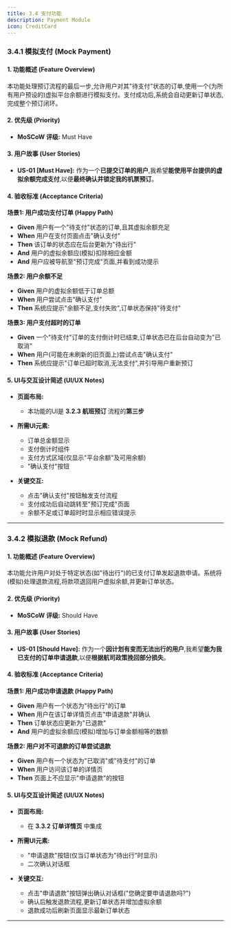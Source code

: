 ```yaml
---
title: 3.4 支付功能
description: Payment Module
icon: CreditCard
---
```


### 3.4.1 模拟支付 (Mock Payment)

#### 1. 功能概述 (Feature Overview)

本功能处理预订流程的最后一步,允许用户对其"待支付"状态的订单,使用一个(为所有用户预设的)虚拟平台余额进行模拟支付。支付成功后,系统会自动更新订单状态,完成整个预订闭环。

#### 2. 优先级 (Priority)

- **MoSCoW 评级:** Must Have

#### 3. 用户故事 (User Stories)

- **US-01 [Must Have]:** 作为一个**已提交订单的用户**,我希望**能使用平台提供的虚拟余额完成支付**,以便**最终确认并锁定我的机票预订**。

#### 4. 验收标准 (Acceptance Criteria)

**场景1: 用户成功支付订单 (Happy Path)**
- **Given** 用户有一个"待支付"状态的订单,且其虚拟余额充足
- **When** 用户在支付页面点击"确认支付"
- **Then** 该订单的状态应在后台更新为"待出行"
- **And** 用户的虚拟余额应(模拟)扣除相应金额
- **And** 用户应被导航至"预订完成"页面,并看到成功提示

**场景2: 用户余额不足**
- **Given** 用户的虚拟余额低于订单总额
- **When** 用户尝试点击"确认支付"
- **Then** 系统应提示"余额不足,支付失败",订单状态保持"待支付"

**场景3: 用户支付超时的订单**
- **Given** 一个"待支付"订单的支付倒计时已结束,订单状态已在后台自动变为"已取消"
- **When** 用户(可能在未刷新的旧页面上)尝试点击"确认支付"
- **Then** 系统应提示"订单已超时取消,无法支付",并引导用户重新预订

#### 5. UI与交互设计简述 (UI/UX Notes)

- **页面布局:**
    - 本功能的UI是 **3.2.3 航班预订** 流程的**第三步**

- **所需UI元素:**
    - 订单总金额显示
    - 支付倒计时组件
    - 支付方式区域(仅显示"平台余额"及可用余额)
    - "确认支付"按钮

- **关键交互:**
    - 点击"确认支付"按钮触发支付流程
    - 支付成功后自动跳转至"预订完成"页面
    - 余额不足或订单超时时显示相应错误提示

---

### 3.4.2 模拟退款 (Mock Refund)

#### 1. 功能概述 (Feature Overview)

本功能允许用户对处于特定状态(如"待出行")的已支付订单发起退款申请。系统将(模拟)处理退款流程,将款项退回用户虚拟余额,并更新订单状态。

#### 2. 优先级 (Priority)

- **MoSCoW 评级:** Should Have

#### 3. 用户故事 (User Stories)

- **US-01 [Should Have]:** 作为一个**因计划有变而无法出行的用户**,我希望**能为我已支付的订单申请退款**,以便**根据航司政策挽回部分损失**。

#### 4. 验收标准 (Acceptance Criteria)

**场景1: 用户成功申请退款 (Happy Path)**
- **Given** 用户有一个状态为"待出行"的订单
- **When** 用户在该订单详情页点击"申请退款"并确认
- **Then** 订单状态应更新为"已退款"
- **And** 用户的虚拟余额应(模拟)增加与订单金额相等的数额

**场景2: 用户对不可退款的订单尝试退款**
- **Given** 用户有一个状态为"已取消"或"待支付"的订单
- **When** 用户访问该订单的详情页
- **Then** 页面上不应显示"申请退款"的按钮

#### 5. UI与交互设计简述 (UI/UX Notes)

- **页面布局:**
    - 在 **3.3.2 订单详情页** 中集成

- **所需UI元素:**
    - "申请退款"按钮(仅当订单状态为"待出行"时显示)
    - 二次确认对话框

- **关键交互:**
    - 点击"申请退款"按钮弹出确认对话框("您确定要申请退款吗?")
    - 确认后触发退款流程,更新订单状态并增加虚拟余额
    - 退款成功后刷新页面显示最新订单状态

---
